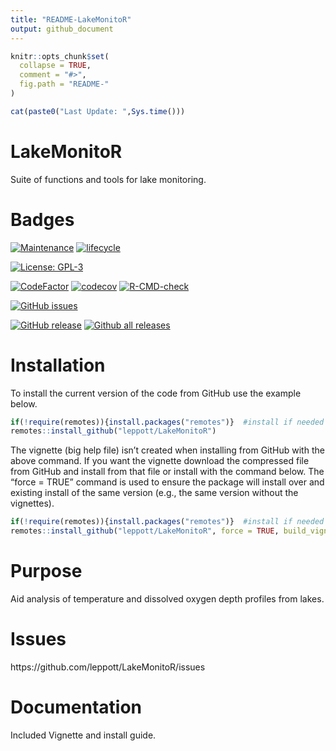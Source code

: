 ```yaml
---
title: "README-LakeMonitoR"
output: github_document
---
```


<!-- README.md is generated from README.Rmd. Please edit that file -->

```r
knitr::opts_chunk$set(
  collapse = TRUE,
  comment = "#>",
  fig.path = "README-"
)
```

```r
cat(paste0("Last Update: ",Sys.time()))
```
# LakeMonitoR
Suite of functions and tools for lake monitoring.

# Badges
[![Maintenance](https://img.shields.io/badge/Maintained%3F-yes-green.svg)](https://GitHub.com/leppott/LakeMonitoR/graphs/commit-activity)
[![lifecycle](https://img.shields.io/badge/lifecycle-stable-green.svg)](https://www.tidyverse.org/lifecycle/#stable)

[![License: GPL-3](https://img.shields.io/badge/license-GPL--3-blue.svg)](https://cran.r-project.org/web/licenses/GPL-3)

[![CodeFactor](https://www.codefactor.io/repository/github/leppott/LakeMonitoR/badge)](https://www.codefactor.io/repository/github/leppott/LakeMonitoR)
[![codecov](https://codecov.io/gh/leppott/LakeMonitoR/branch/main/graph/badge.svg?token=C2MPX70BAL)](https://codecov.io/gh/leppott/LakeMonitoR)
[![R-CMD-check](https://github.com/leppott/LakeMonitoR/workflows/R-CMD-check/badge.svg)](https://github.com/leppott/LakeMonitoR/actions)

[![GitHub issues](https://img.shields.io/github/issues/leppott/LakeMonitoR.svg)](https://GitHub.com/leppott/LakeMonitoR/issues/)

[![GitHub release](https://img.shields.io/github/release/leppott/LakeMonitoR.svg)](https://GitHub.com/leppott/LakeMonitoR/releases/)
[![Github all releases](https://img.shields.io/github/downloads/leppott/LakeMonitoR/total.svg)](https://GitHub.com/leppott/LakeMonitoR/releases/)

# Installation
To install the current version of the code from GitHub use the example below.

```r
if(!require(remotes)){install.packages("remotes")}  #install if needed
remotes::install_github("leppott/LakeMonitoR")
```

The vignette (big help file) isn’t created when installing from GitHub with the 
above command. If you want the vignette download the compressed file from GitHub
and install from that file or install with the command below. The “force = TRUE”
command is used to ensure the package will install over and existing install of 
the same version (e.g., the same version without the vignettes).

```r
if(!require(remotes)){install.packages("remotes")}  #install if needed
remotes::install_github("leppott/LakeMonitoR", force = TRUE, build_vignettes = TRUE)
```

# Purpose
Aid analysis of temperature and dissolved oxygen depth profiles from lakes.

# Issues
https://github.com/leppott/LakeMonitoR/issues

# Documentation
Included Vignette and install guide.
